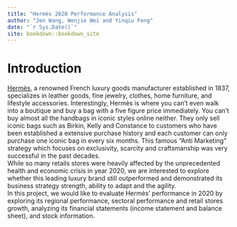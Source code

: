 ```yaml
--- 
title: "Hermès 2020 Performance Analysis"
author: "Jen Wang, Wenjie Wei and Yinqiu Feng"
date: "`r Sys.Date()`"
site: bookdown::bookdown_site
---
```


# Introduction

[Hermès](https://www.hermes.com/us/en/), a renowned French luxury goods manufacturer established in 1837, specializes in leather goods, fine jewelry, clothes, home furniture, and lifestyle accessories. Interestingly, Hermès is where you can't even walk into a boutique and buy a bag with a five figure price immediately. You can't buy almost all the handbags in iconic styles online neither. They only sell iconic bags such as Birkin, Kelly and Constance to customers who have been established a extensive purchase history and each customer can only purchase one iconic bag in every six months. This famous “Anti Marketing” strategy which focuses on exclusivity, scarcity and craftsmanship was very successful in the past decades. <br>
While so many retails stores were heavily affected by the unprecedented health and economic crisis in year 2020, we are interested to explore whether this leading luxury brand still outperformed and demonstrated its business strategy strength, ability to adapt and the agility.<br>
In this project, we would like to evaluate Hermès’ performance in 2020 by exploring its regional performance, sectoral performance and retail stores growth,  analyzing its financial statements (income statement and balance sheet), and stock information.


